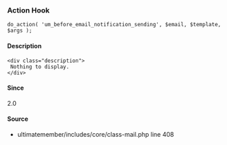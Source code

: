 
<UMBreadCrumb type="action"/>

### Action Hook    
    
```
do_action( 'um_before_email_notification_sending', $email, $template, $args );
```

#### Description
    <div class="description">
     Nothing to display.
    </div>

#### Since
<div class="description">
2.0
</div>

#### Source
  - <Link href="https://github.com/ultimatemember/ultimatemember/tree/2.5.0/includes/core/class-mail.php#L408">ultimatemember/includes/core/class-mail.php</Link> <Link href="https://github.com/ultimatemember/ultimatemember/tree/2.5.0/includes/core/class-mail.php#L408">line 408</Link>

